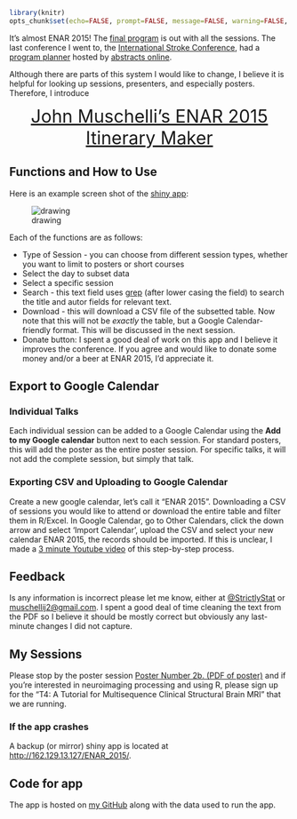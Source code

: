 ```r
library(knitr)
opts_chunk$set(echo=FALSE, prompt=FALSE, message=FALSE, warning=FALSE, comment="", results='hide')
```

It's almost ENAR 2015!  The [final program](http://www.enar.org/meetings/spring2015/program/2015_final_program.pdf) is out with all the sessions.  The last conference I went to, the [International Stroke Conference](http://www.strokeconference.org), had a [program planner](http://www.abstractsonline.com/plan/start.aspx?mkey=%7B4689C2A6-B858-4AEC-BEE5-01F8711CF9BD%7D) hosted by [abstracts online](http://www.abstractmanagement.com/).  

Although there are parts of this system I would like to change, I believe it is helpful for looking up sessions, presenters, and especially posters.  Therefore, I introduce


<div style="font-size:xx-large; text-align: center;"> [John Muschelli's ENAR 2015 Itinerary Maker](https://muschellij2.shinyapps.io/ENAR_2015/) </div>

## Functions and How to Use
Here is an example screen shot of the [shiny app](https://muschellij2.shinyapps.io/ENAR_2015/):

![drawing](example.png)

Each of the functions are as follows:

* Type of Session - you can choose from different session types, whether you want to limit to posters or short courses
* Select the day to subset data
* Select a specific session
* Search - this text field uses [grep](https://stat.ethz.ch/R-manual/R-devel/library/base/html/grep.html) (after lower casing the field) to search the title and autor fields for relevant text.
* Download - this will download a CSV file of the subsetted table.  Now note that this will not be *exactly* the table, but a Google Calendar-friendly format.  This will be discussed in the next session.
* Donate button: I spent a good deal of work on this app and I believe it improves the conference.  If you agree and would like to donate some money and/or a beer at ENAR 2015, I'd appreciate it.  

## Export to Google Calendar
### Individual Talks
Each individual session can be added to a Google Calendar using the **Add to my Google calendar** button next to each session.  For standard posters, this will add the poster as the entire poster session.  For specific talks, it will not add the complete session, but simply that talk.  

### Exporting CSV and Uploading to Google Calendar
Create a new google calendar, let's call it "ENAR 2015". Downloading a CSV of sessions you would like to attend or download the entire table and filter them in R/Excel.  In Google Calendar, go to Other Calendars, click the down arrow and select 'Import Calendar', upload the CSV and select your new calendar ENAR 2015, the records should be imported.  If this is unclear, I made a [3 minute Youtube video](https://www.youtube.com/watch?v=DGIlLGl0VpQ&feature=youtu.be) of this step-by-step process.

## Feedback
Is any information is incorrect please let me know, either at [\@StrictlyStat](https://twitter.com/StrictlyStat) or <muschellij2@gmail.com>.  I spent a good deal of time cleaning the text from the PDF so I believe it should be mostly correct but obviously any last-minute changes I did not capture.

## My Sessions
Please stop by the poster session [Poster Number 2b. (PDF of poster)](http://muschellij2.github.io/ENAR_2015_Poster/Muschelli_John_CT_ICH_Segmentation_Poster.pdf) and if you're interested in neuroimaging processing and using R, please sign up for the "T4: A Tutorial for Multisequence Clinical Structural Brain MRI" that we are running.

### If the app crashes
A backup (or mirror) shiny app is located at [http://162.129.13.127/ENAR_2015/](http://162.129.13.127/ENAR_2015/). 

## Code for app
The app is hosted on [my GitHub](https://github.com/muschellij2/ENAR_2015) along with the data used to run the app.